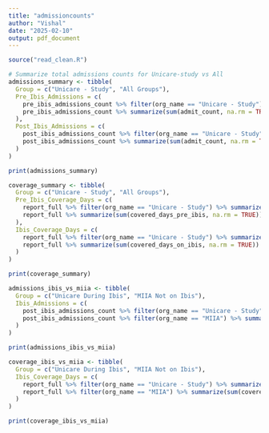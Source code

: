 ```yaml
---
title: "admissioncounts"
author: "Vishal"
date: "2025-02-10"
output: pdf_document
---
```


```r
source("read_clean.R")
```

```r
# Summarize total admissions counts for Unicare-study vs All
admissions_summary <- tibble(
  Group = c("Unicare - Study", "All Groups"),
  Pre_Ibis_Admissions = c(
    pre_ibis_admissions_count %>% filter(org_name == "Unicare - Study") %>% summarize(sum(admit_count)) %>% pull(),
    pre_ibis_admissions_count %>% summarize(sum(admit_count, na.rm = TRUE)) %>% pull()
  ),
  Post_Ibis_Admissions = c(
    post_ibis_admissions_count %>% filter(org_name == "Unicare - Study") %>% summarize(sum(admit_count)) %>% pull(),
    post_ibis_admissions_count %>% summarize(sum(admit_count, na.rm = TRUE)) %>% pull()
  )
)

print(admissions_summary)
```

```r
coverage_summary <- tibble(
  Group = c("Unicare - Study", "All Groups"),
  Pre_Ibis_Coverage_Days = c(
    report_full %>% filter(org_name == "Unicare - Study") %>% summarize(sum(covered_days_pre_ibis, na.rm = TRUE)) %>% pull(),
    report_full %>% summarize(sum(covered_days_pre_ibis, na.rm = TRUE)) %>% pull()
  ),
  Ibis_Coverage_Days = c(
    report_full %>% filter(org_name == "Unicare - Study") %>% summarize(sum(covered_days_on_ibis, na.rm = TRUE)) %>% pull(),
    report_full %>% summarize(sum(covered_days_on_ibis, na.rm = TRUE)) %>% pull()
  )
)

print(coverage_summary)
```

```r
admissions_ibis_vs_miia <- tibble(
  Group = c("Unicare During Ibis", "MIIA Not on Ibis"),
  Ibis_Admissions = c(
    post_ibis_admissions_count %>% filter(org_name == "Unicare - Study") %>% summarize(sum(admit_count)) %>% pull(),
    post_ibis_admissions_count %>% filter(org_name == "MIIA") %>% summarize(sum(admit_count)) %>% pull()
  )
)

print(admissions_ibis_vs_miia)
```

```r
coverage_ibis_vs_miia <- tibble(
  Group = c("Unicare During Ibis", "MIIA Not on Ibis"),
  Ibis_Coverage_Days = c(
    report_full %>% filter(org_name == "Unicare - Study") %>% summarize(sum(covered_days_on_ibis, na.rm = TRUE)) %>% pull(),
    report_full %>% filter(org_name == "MIIA") %>% summarize(sum(covered_days_off_ibis, na.rm = TRUE)) %>% pull()
  )
)

print(coverage_ibis_vs_miia)
```
